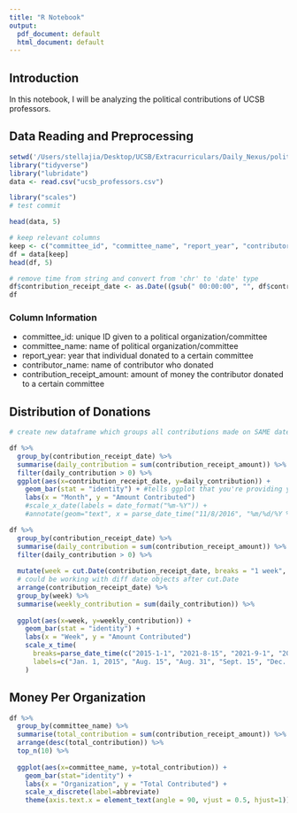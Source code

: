 ```yaml
---
title: "R Notebook"
output:
  pdf_document: default
  html_document: default
---
```


## Introduction

In this notebook, I will be analyzing the political contributions of UCSB professors.

## Data Reading and Preprocessing

```r
setwd('/Users/stellajia/Desktop/UCSB/Extracurriculars/Daily_Nexus/political_contributions/')
library("tidyverse")
library("lubridate")
data <- read.csv("ucsb_professors.csv")
```

```r
library("scales")
# test commit
```

```r
head(data, 5)
```

```r
# keep relevant columns
keep <- c("committee_id", "committee_name", "report_year", "contributor_name", "contribution_receipt_amount", "contribution_receipt_date")
df = data[keep]
head(df, 5)
```

```r
# remove time from string and convert from 'chr' to 'date' type
df$contribution_receipt_date <- as.Date((gsub(" 00:00:00", "", df$contribution_receipt_date)), "%Y-%m-%d")
df
```

### Column Information

-   committee_id: unique ID given to a political organization/committee
-   committee_name: name of political organization/committee
-   report_year: year that individual donated to a certain committee
-   contributor_name: name of contributor who donated
-   contribution_receipt_amount: amount of money the contributor donated to a certain committee

## Distribution of Donations

```r
# create new dataframe which groups all contributions made on SAME date 

df %>% 
  group_by(contribution_receipt_date) %>% 
  summarise(daily_contribution = sum(contribution_receipt_amount)) %>% 
  filter(daily_contribution > 0) %>% 
  ggplot(aes(x=contribution_receipt_date, y=daily_contribution)) +
    geom_bar(stat = "identity") + #tells ggplot that you're providing y values
    labs(x = "Month", y = "Amount Contributed") 
    #scale_x_date(labels = date_format("%m-%Y")) +
    #annotate(geom="text", x = parse_date_time("11/8/2016", "%m/%d/%Y %H:%M"), y = 5, label="2016 Presidential Election,", hjust=0.5)
```

```r

df %>% 
  group_by(contribution_receipt_date) %>% 
  summarise(daily_contribution = sum(contribution_receipt_amount)) %>% 
  filter(daily_contribution > 0) %>% 
  
  mutate(week = cut.Date(contribution_receipt_date, breaks = "1 week", labels = FALSE)) %>% 
  # could be working with diff date objects after cut.Date
  arrange(contribution_receipt_date) %>% 
  group_by(week) %>% 
  summarise(weekly_contribution = sum(daily_contribution)) %>% 
  
  ggplot(aes(x=week, y=weekly_contribution)) +
    geom_bar(stat = "identity") + 
    labs(x = "Week", y = "Amount Contributed") 
    scale_x_time(
      breaks=parse_date_time(c("2015-1-1", "2021-8-15", "2021-9-1", "2021-9-15", "2021-12-15"), "%Y-%m-%d"),
      labels=c("Jan. 1, 2015", "Aug. 15", "Aug. 31", "Sept. 15", "Dec. 15, 2021")
    )
```

## Money Per Organization

```r
df %>% 
  group_by(committee_name) %>% 
  summarise(total_contribution = sum(contribution_receipt_amount)) %>% 
  arrange(desc(total_contribution)) %>% 
  top_n(10) %>% 
  
  ggplot(aes(x=committee_name, y=total_contribution)) +
    geom_bar(stat="identity") +
    labs(x = "Organization", y = "Total Contributed") +
    scale_x_discrete(label=abbreviate)
    theme(axis.text.x = element_text(angle = 90, vjust = 0.5, hjust=1))
```
